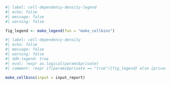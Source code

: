 ```r
#| label: cell-dependency-density-legend
#| echo: false
#| message: false
#| warning: false

fig_legend <- make_legend(fun = "make_cellbins")
```

```r
#| label: cell-dependency-density
#| echo: false
#| message: false
#| warning: false
#| ddh-legend: true
#| eval: !expr as.logical(params$private)
#| comment: !expr if(params$private == "true"){fig_legend} else {private_message_md}

make_cellbins(input = input_report)
```

